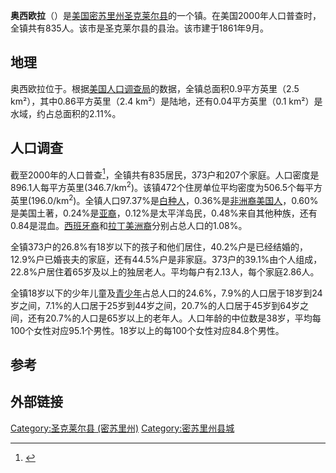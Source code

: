 {{Infobox Settlement
|official_name            = 密苏里州 奥西欧拉
|settlement_type          = [[镇|镇]]
|nickname                 = 
|motto                    = 

<!-- Images -->
|image_skyline            = 
|imagesize                = 
|image_caption            = 
|image_flag               = 
|image_seal               = 

<!-- Maps -->
|image_map = St._Clair_County_Missouri_Incorporated_and_Unincorporated_areas_Osceola_Highlighted.svg
|mapsize                  = 250x200px
|map_caption              = 奥西欧拉在[[密苏里州|密苏里州]]的位置
|image_map1               = 
|mapsize1                 = 
|map_caption1             = 

<!-- Location -->
|subdivision_type         = 国家
|subdivision_name         = [[美国|美国]]
|subdivision_type1        = [[美国州份|州]]
|subdivision_name1        = [[密苏里州|密苏里州]]
|subdivision_type2        = [[密苏里州行政区划|县]]
|subdivision_name2        = [[圣克莱尔县_(密苏里州)|圣克莱尔县]]
|government_footnotes     = 
|government_type          = 
|leader_title             = 
|leader_name              = 
|leader_title1            = 
|leader_name1             = 
|established_title        = 
|established_date         = 

<!-- Area -->
|unit_pref  =  Imperial
|area_footnotes           = 
|area_magnitude           = 
|area_total_km2           = 2.5
|area_land_km2            = 2.4
|area_water_km2           = 0.1
|area_total_sq_mi         = 1.0
|area_land_sq_mi          = 0.9
|area_water_sq_mi         = 0.0

<!-- Population -->
|population_as_of         = [[美国2000年人口普查|2000]]
|population_footnotes     = 
|population_total         = 835
|population_density_km2   = 346.0
|population_density_sq_mi = 896.1

<!-- General information -->
|timezone                 = [[北美中部时区|中部 (CST)]]
|utc_offset               = -6
|timezone_DST             = CDT
|utc_offset_DST           = -5
|elevation_footnotes      = 
|elevation_m              = 229
|elevation_ft             = 751
|latd = 38 |latm = 2 |lats = 47 |latNS = N
|longd = 93 |longm = 41 |longs = 58 |longEW = W

<!-- Area/postal codes & others -->
|postal_code_type         = 
|postal_code              = 
|area_code                = 
|blank_name               = 
|blank_info               = 
|blank1_name              = 
|blank1_info              = 
|website                  = 
|footnotes                = 
}}
'''奥西欧拉'''（{{lang|en|Osceola}}）是[[美国|美国]][[密苏里州|密苏里州]][[圣克莱尔县_(密苏里州)|圣克莱尔县]]的一个镇。在美国2000年人口普查时，全镇共有835人。该市是圣克莱尔县的县治。该市建于1861年9月。

==地理==
奥西欧拉位于{{coord|38|2|47|N|93|41|58|W|}}。根据[[美国人口调查局|美国人口调查局]]的数据，全镇总面积0.9平方英里（2.5 km²），其中0.86平方英里（2.4 km²）是陆地，还有0.04平方英里（0.1 km²）是水域，约占总面积的2.11%。

==人口调查==
截至2000年的人口普查<ref name="GR2">{{cite web|url=http://factfinder.census.gov|publisher=[[美国人口调查局|美国人口调查局]]|accessdate=2008-01-31|title=美国真相|archive-url=https://www.webcitation.org/65jESGrbU?url=http://factfinder2.census.gov/legacy/aff_sunset.html|archive-date=2012-02-26|dead-url=yes}}</ref>，全镇共有835居民，373户和207个家庭。人口密度是896.1人每平方英里(346.7/km<sup>2</sup>)。该镇472个住房单位平均密度为506.5个每平方英里(196.0/km<sup>2</sup>)。全镇人口97.37%是[[白种人|白种人]]，0.36%是[[非洲裔美国人|非洲裔美国人]]，0.60%是美国土著，0.24%是[[亚裔美国人|亚裔]]，0.12%是太平洋岛民，0.48%来自其他种族，还有0.84是混血。[[西班牙裔|西班牙裔]]和[[拉丁美洲裔|拉丁美洲裔]]分别占总人口的1.08%。

全镇373户的26.8%有18岁以下的孩子和他们居住，40.2%户是已经结婚的，12.9%户已婚丧夫的家庭，还有44.5%户是非家庭。373户的39.1%由个人组成，22.8%户居住着65岁及以上的独居老人。平均每户有2.13人，每个家庭2.86人。

全镇18岁以下的少年儿童及[[青少年|青少年]]占总人口的24.6%，7.9%的人口居于18岁到24岁之间，7.1%的人口居于25岁到44岁之间，20.7%的人口居于45岁到64岁之间，还有20.7%的人口是65岁以上的老年人。人口年龄的中位数是38岁，平均每100个女性对应95.1个男性。18岁以上的每100个女性对应84.8个男性。

==参考==
{{reflist|1}}

==外部链接==
{{Mapit-US-cityscale|38.046427|-93.699512}}

[[Category:圣克莱尔县_(密苏里州)|Category:圣克莱尔县 (密苏里州)]]
[[Category:密苏里州县城|Category:密苏里州县城]]